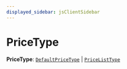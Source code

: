 ```yaml
---
displayed_sidebar: jsClientSidebar
---
```



# PriceType

 **PriceType**: [`DefaultPriceType`](../enums/internal.DefaultPriceType.mdx) \| [`PriceListType`](../enums/internal.PriceListType.mdx)
